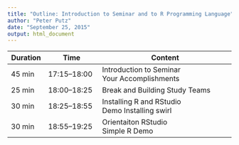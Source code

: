 ```yaml
---
title: "Outline: Introduction to Seminar and to R Programming Language"
author: "Peter Putz"
date: "September 25, 2015"
output: html_document
---
```




Duration | Time         | Content
-------- | ------------ | -----------------------------
45 min   | 17:15--18:00 | Introduction to Seminar <br> Your Accomplishments
25 min   | 18:00--18:25 | Break and Building Study Teams
30 min   | 18:25--18:55 | Installing R and RStudio <br> Demo Installing swirl
30 min   | 18:55--19:25 | Orientaiton RStudio <br> Simple R Demo

